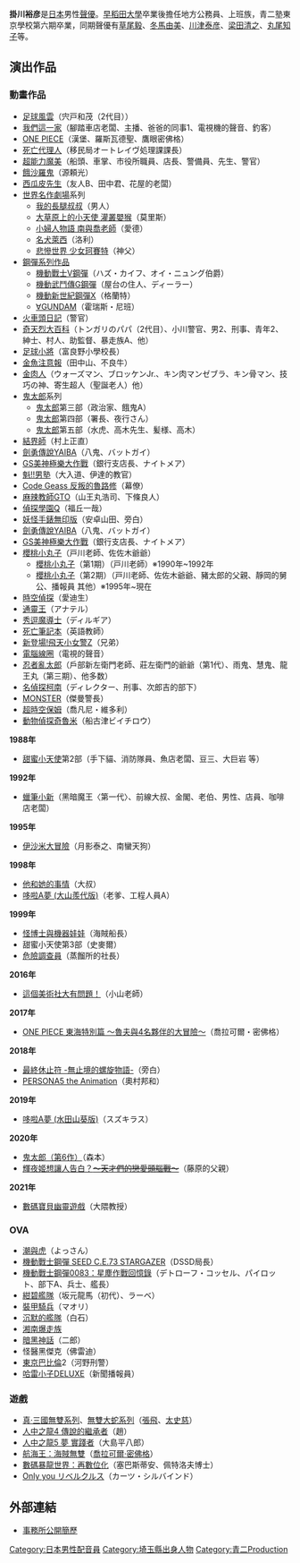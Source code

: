 {{noteTA|G1=Anime}}
{{配音員
|名字= 掛川 裕彦
|圖像= 
|尺寸= 
|圖像名稱= 
|綽號= 
|出身地= {{JPN}} [[埼玉縣|埼玉縣]]
|生年= 1959
|生月= 10
|生日= 11
|所屬= [[青二Production|青二Production]]
|活動時期= 1986年-
|代表作= [[櫻桃小丸子|櫻桃小丸子]]（戸川老師、佐佐木爺爺）<br>[[張飛|張飛]]、[[太史慈|太史慈]]（[[真三國無雙系列|真三國無雙系列]]）
}}
{{Japanese|japanese=掛川 裕彦|kana=かけがわ ひろひこ|romaji=Kakegawa Hirohiko}}
'''掛川裕彦'''{{BD|1959年|10月11日|catIdx=Kakegawa Hirohiko}}是[[日本|日本]]男性[[聲優|聲優]]。[[早稻田大學|早稻田大學]]卒業後擔任地方公務員、上班族，青二塾東京學校第六期卒業，同期聲優有[[草尾毅|草尾毅]]、[[冬馬由美|冬馬由美]]、[[川津泰彦|川津泰彦]]、[[梁田清之|梁田清之]]、[[丸尾知子|丸尾知子]]等。

== 演出作品 ==
=== 動畫作品 ===
* [[足球風雲|足球風雲]]（宍戸和茂（2代目））
* [[我們這一家|我們這一家]]（腳踏車店老闆、主播、爸爸的同事1、電視機的聲音、釣客）
* [[ONE_PIECE|ONE PIECE]]（漢堡、羅斯瓦德聖、鷹眼密佛格）
* [[死亡代理人|死亡代理人]]（移民局オートレイヴ処理課課長）
* [[超能力魔美|超能力魔美]]（船頭、車掌、市役所職員、店長、警備員、先生、警官）
* [[餓沙羅鬼|餓沙羅鬼]]（源頼光）
* [[西瓜皮先生|西瓜皮先生]]（友人B、田中君、花屋的老闆）
* [[世界名作劇場|世界名作劇場]]系列
** [[我的長腿叔叔|我的長腿叔叔]]（男人）
** [[大草原上的小天使_灌叢嬰猴|大草原上的小天使 灌叢嬰猴]]（莫里斯）
** [[小婦人物語_南與喬老師|小婦人物語 南與喬老師]]（愛德）
** [[名犬萊西|名犬萊西]]（洛利）
** [[悲慘世界_少女珂賽特|悲慘世界 少女珂賽特]]（神父）
* [[鋼彈系列作品|鋼彈系列作品]]
** [[機動戰士V鋼彈|機動戰士V鋼彈]]（ハズ・カイフ、オイ・ニュング伯爵）
** [[機動武鬥傳G鋼彈|機動武鬥傳G鋼彈]]（屋台の住人、ディーラー）
** [[機動新世紀鋼彈X|機動新世紀鋼彈X]]（格蘭特）
** [[∀GUNDAM|∀GUNDAM]]（霍瑞斯・尼班）
* [[火車頭日記|火車頭日記]]（警官）
* [[奇天烈大百科|奇天烈大百科]]（トンガリのパパ（2代目）、小川警官、男2、刑事、青年2、紳士、村人、助監督、暴走族A、他）
* [[足球小將|足球小將]]（富良野小學校長）
* [[金魚注意報|金魚注意報]]（田中山、不良牛）
* [[金肉人|金肉人]]（ウォーズマン、ブロッケンJr.、キン肉マンゼブラ、キン骨マン、技巧の神、寄生超人（聖誕老人）他） 
* [[鬼太郎|鬼太郎]]系列
** [[鬼太郎|鬼太郎]]第三部（政治家、餓鬼A） 
** [[鬼太郎|鬼太郎]]第四部（署長、夜行さん）
** [[鬼太郎|鬼太郎]]第五部（水虎、高木先生、髪様、高木）
* [[結界師|結界師]]（村上正直）
* [[劍勇傳說YAIBA|劍勇傳說YAIBA]]（八鬼、バットガイ）
* [[GS美神極樂大作戰|GS美神極樂大作戰]]（銀行支店長、ナイトメア）
* [[魁!!男塾|魁!!男塾]]（大入道、伊達的教官）
* [[Code_Geass_反叛的魯路修|Code Geass 反叛的魯路修]]（幕僚）
* [[麻辣教師GTO|麻辣教師GTO]]（山王丸浩司、下條良人）
* [[偵探學園Q|偵探學園Q]]（福丘一哉） 
* [[妖怪手錶_(動畫)|妖怪手錶無印版]]（安卓山田、旁白）
* [[劍勇傳說YAIBA|劍勇傳說YAIBA]]（八鬼、バットガイ）
* [[GS美神極樂大作戰|GS美神極樂大作戰]]（銀行支店長、ナイトメア）
* [[櫻桃小丸子|櫻桃小丸子]]（戸川老師、佐佐木爺爺）
** [[櫻桃小丸子|櫻桃小丸子]]（第1期）（戸川老師）※1990年~1992年
** [[櫻桃小丸子|櫻桃小丸子]]（第2期）（戸川老師、佐佐木爺爺、豬太郎的父親、靜岡的舅公、播報員 其他）※1995年~現在
* [[時空偵探|時空偵探]]（愛迪生）
* [[通靈王|通靈王]]（アナテル）
* [[秀逗魔導士|秀逗魔導士]]（ディルギア）
* [[死亡筆記本|死亡筆記本]]（英語教師） 
* [[新登場!飛天小女警Z|新登場!飛天小女警Z]]（兄弟）
* [[電腦線圈|電腦線圈]]（電視的聲音）
* [[忍者亂太郎|忍者亂太郎]]（戶部新左衛門老師、莊左衛門的爺爺（第1代）、雨鬼、慧鬼、龍王丸（第三期）、他多数）
* [[名偵探柯南|名偵探柯南]]（ディレクター、刑事、次郎吉的部下）
* [[MONSTER|MONSTER]]（傑曼警長）
* [[超時空保姆|超時空保姆]]（喬凡尼・維多利）
* [[動物偵探奇魯米|動物偵探奇魯米]]（船古津ビイチロウ）

'''1988年'''
* [[甜蜜小天使|甜蜜小天使]]第2部（手下貓、消防隊員、魚店老闆、豆三、大巨岩 等）

'''1992年'''
* [[蠟筆小新|蠟筆小新]]（黑暗魔王〈第一代〉、前線大叔、金閣、老伯、男性、店員、咖啡店老闆）

'''1995年'''
* [[伊沙米大冒險|伊沙米大冒險]]（月影泰之、南蠻天狗）

'''1998年'''
* [[他和她的事情|他和她的事情]]（大叔）
* [[哆啦A夢_(1979年電視動畫)|哆啦A夢 (大山羨代版)]]（老爹、工程人員A）

'''1999年'''
* [[怪博士與機器娃娃|怪博士與機器娃娃]]（海賊船長）
* 甜蜜小天使第3部（史麥爾）
* [[危險調查員|危險調查員]]（蒸餾所的社長）

'''2016年'''
* [[這個美術社大有問題！|這個美術社大有問題！]]（小山老師）

'''2017年'''
* [[ONE_PIECE外傳#東海特別篇|ONE PIECE 東海特別篇 ～魯夫與4名夥伴的大冒險～]]（喬拉可爾・密佛格）

'''2018年'''
* [[最終休止符_-無止境的螺旋物語-|最終休止符 -無止境的螺旋物語-]]（旁白）
* [[女神異聞錄5|PERSONA5 the Animation]]（奧村邦和）

'''2019年'''
* [[哆啦A夢_(2005年電視動畫)|哆啦A夢 (水田山葵版)]]（スズキラス）

'''2020年'''
* [[鬼太郎|鬼太郎（第6作）]]（森本）<!--2018年4月1日起播-->
* [[輝夜姬想讓人告白～天才們的戀愛頭腦戰～|輝夜姬想讓人告白？<del>～天才們的戀愛頭腦戰～</del>]]（藤原的父親）<!--4月11日-->

'''2021年'''
* [[數碼寶貝幽靈遊戲|數碼寶貝幽靈遊戲]]（大隈教授）

=== OVA ===
* [[潮與虎|潮與虎]]（よっさん）
* [[機動戰士鋼彈_SEED_C.E.73_STARGAZER|機動戰士鋼彈 SEED C.E.73 STARGAZER]]（DSSD局長）
* [[機動戰士鋼彈0083：星塵作戰回憶錄|機動戰士鋼彈0083：星塵作戰回憶錄]]（デトローフ・コッセル、パイロット、部下A、兵士、艦長）
* [[紺碧艦隊|紺碧艦隊]]（坂元龍馬（初代）、ラーベ）
* [[裝甲騎兵|裝甲騎兵]]（マオリ）
* [[沉默的艦隊|沉默的艦隊]]（白石）
* [[湘南爆走族|湘南爆走族]]
* [[暗黑神話|暗黑神話]]（二郎）
* 怪醫黑傑克（佛雷迪）
* [[東京巴比倫|東京巴比倫]]2（河野刑警）
* [[哈雷小子|哈雷小子]]DELUXE（新聞播報員）

=== 遊戲 ===
* [[真·三國無雙系列|真·三國無雙系列]]、[[無雙大蛇系列|無雙大蛇系列]]（[[張飛|張飛]]、[[太史慈|太史慈]]）
* [[人中之龍4_傳說的繼承者|人中之龍4 傳說的繼承者]]（趙）
* [[人中之龍5_夢_實踐者|人中之龍5 夢 實踐者]]（大島平八郎）
* [[航海王：海賊無雙|航海王：海賊無雙]]（[[喬拉可爾·密佛格|喬拉可爾·密佛格]]）
* [[數碼暴龍世界：再數位化|數碼暴龍世界：再數位化]]（塞巴斯蒂安、佩特洛夫博士）
* [[Only_you_(遊戲)|Only you リベルクルス]]（カーツ・シルバインド）

== 外部連結 ==
* [http://www.aoni.co.jp/actor/ka/kakegawa-hirohiko.html 事務所公開簡歷] {{Wayback|url=http://www.aoni.co.jp/actor/ka/kakegawa-hirohiko.html |date=20161024173232 }}{{ja}}

{{青二Production}}
{{DEFAULTSORT:Kakegawa Hirohiko}}
[[Category:日本男性配音員|Category:日本男性配音員]]
[[Category:埼玉縣出身人物|Category:埼玉縣出身人物]]
[[Category:青二Production|Category:青二Production]]
